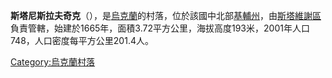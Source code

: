 {{coord|49|20|17|N|30|22|41|E|scale:30000|display=title}}

'''斯塔尼斯拉夫奇克'''（{{lang-uk|Станіславчик}}），是[[烏克蘭|烏克蘭]]的村落，位於該國中北部[[基輔州|基輔州]]，由[[斯塔維謝區|斯塔維謝區]]負責管轄，始建於1665年，面積3.72平方公里，海拔高度193米，2001年人口748，人口密度每平方公里201.4人。

{{Ukraine-geo-stub}}
[[Category:烏克蘭村落|Category:烏克蘭村落]]